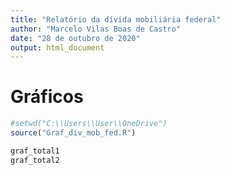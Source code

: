 ---
title: "Relatório da dívida mobiliária federal"
author: "Marcelo Vilas Boas de Castro"
date: "28 de outubro de 2020"
output: html_document
---
# Gráficos

```{r echo = F, results = F, message = F, warning = F}

#setwd("C:\\Users\\User\\OneDrive")
source("Graf_div_mob_fed.R")

```

```{r echo = F, results = F}

graf_total1
graf_total2

```